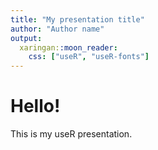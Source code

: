 ```yaml
---
title: "My presentation title"
author: "Author name"
output:
  xaringan::moon_reader:
    css: ["useR", "useR-fonts"]
---
```


# Hello!

This is my useR presentation.

